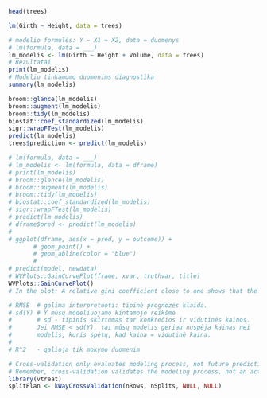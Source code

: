 ```r
head(trees)
```

```r
lm(Girth ~ Height, data = trees)
```
```r
# modelio formulės: Y ~ X1 + X2, data = duomenys
# lm(formula, data = ___)
lm_modelis <- lm(Girth ~ Height + Volume, data = trees)
# Rezultatai
print(lm_modelis)
# Modelio tinkamumo duomenims diagnostika
summary(lm_modelis)

broom::glance(lm_modelis)
broom::augment(lm_modelis)
broom::tidy(lm_modelis)
biostat::coef_standardized(lm_modelis)
sigr::wrapFTest(lm_modelis)
predict(lm_modelis)
trees$prediction <- predict(lm_modelis)

# lm(formula, data = ___)
# lm_modelis <- lm(formula, data = dframe)
# print(lm_modelis)
# broom::glance(lm_modelis)
# broom::augment(lm_modelis)
# broom::tidy(lm_modelis)
# biostat::coef_standardized(lm_modelis)
# sigr::wrapFTest(lm_modelis)
# predict(lm_modelis)
# dframe$pred <- predict(lm_modelis)
# 
# ggplot(dframe, aes(x = pred, y = outcome)) + 
       # geom_point() +  
       # geom_abline(color = "blue")
       # 
# predict(model, newdata)
# WVPlots::GainCurvePlot(frame, xvar, truthvar, title)
WVPlots::GainCurvePlot()
# In the plot: A relative gini coefficient close to one shows that the model correctly sorts high unemployment situations from lower ones. 

# RMSE  # galima interpretuoti: tipinė prognozės klaida.
# sd(Y) # Y mūsų modeliuojamo kintamojo reikšmė
#       # sd - tipinis skirtumas tar konkrečios ir vidutinės kainos.
#       Jei RMSE < sd(Y), tai mūsų modelis geriau nuspėja kainas nei 
#       modelis, kuris spėtų, kad kaina = vidutinė kaina.
#       
# R^2   - galioja tik mokymo duomenim      
```

```r
# Cross-validation only evaluates modeling process, not future prediction.
# Remember, cross-validation validates the modeling process, not an actual model. 
library(vtreat)
splitPlan <- kWayCrossValidation(nRows, nSplits, NULL, NULL)
```

